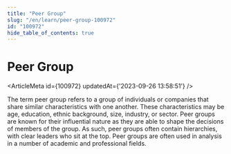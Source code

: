 ```yaml
---
title: "Peer Group"
slug: "/en/learn/peer-group-100972"
id: "100972"
hide_table_of_contents: true
---
```



# Peer Group

<ArticleMeta id={100972} updatedAt={'2023-09-26 13:58:51'} />
<div className='border-solid border-b border-t-0 my-4 border-[var(--ifm-color-gray-300)]' />

The term peer group refers to a group of individuals or companies that share similar characteristics with one another. These characteristics may be age, education, ethnic background, size, industry, or sector. Peer groups are known for their influential nature as they are able to shape the decisions of members of the group. As such, peer groups often contain hierarchies, with clear leaders who sit at the top. Peer groups are often used in analysis in a number of academic and professional fields.
